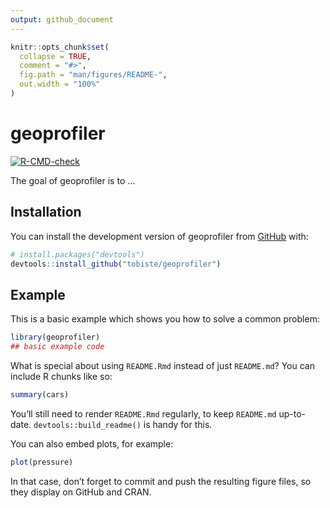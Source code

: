 ```yaml
---
output: github_document
---
```


<!-- README.md is generated from README.Rmd. Please edit that file -->

```r
knitr::opts_chunk$set(
  collapse = TRUE,
  comment = "#>",
  fig.path = "man/figures/README-",
  out.width = "100%"
)
```

# geoprofiler

<!-- badges: start -->
[![R-CMD-check](https://github.com/tobiste/geoprofiler/actions/workflows/R-CMD-check.yaml/badge.svg)](https://github.com/tobiste/geoprofiler/actions/workflows/R-CMD-check.yaml)
<!-- badges: end -->

The goal of geoprofiler is to ...

## Installation

You can install the development version of geoprofiler from [GitHub](https://github.com/) with:

``` r
# install.packages("devtools")
devtools::install_github("tobiste/geoprofiler")
```

## Example

This is a basic example which shows you how to solve a common problem:

```r
library(geoprofiler)
## basic example code
```

What is special about using `README.Rmd` instead of just `README.md`? You can include R chunks like so:

```r
summary(cars)
```

You'll still need to render `README.Rmd` regularly, to keep `README.md` up-to-date. `devtools::build_readme()` is handy for this.

You can also embed plots, for example:

```r
plot(pressure)
```

In that case, don't forget to commit and push the resulting figure files, so they display on GitHub and CRAN.
